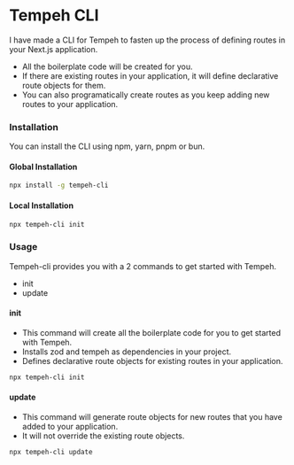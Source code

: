 # Tempeh CLI

I have made a CLI for Tempeh to fasten up the process of defining routes in your Next.js application.

- All the boilerplate code will be created for you.
- If there are existing routes in your application, it will define declarative route objects for them.
- You can also programatically create routes as you keep adding new routes to your application.

### Installation

You can install the CLI using npm, yarn, pnpm or bun.

#### Global Installation

```bash [Terminal]
npx install -g tempeh-cli
```

#### Local Installation

```bash [Terminal]
npx tempeh-cli init
```

### Usage

Tempeh-cli provides you with a 2 commands to get started with Tempeh.
- init
- update

#### init
- This command will create all the boilerplate code for you to get started with Tempeh.
- Installs zod and tempeh as dependencies in your project.
- Defines declarative route objects for existing routes in your application.

```bash [Terminal]
npx tempeh-cli init
```

#### update
- This command will generate route objects for new routes that you have added to your application.
- It will not override the existing route objects.

```bash [Terminal]
npx tempeh-cli update
```
